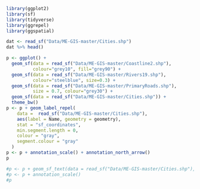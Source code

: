 

```r
library(ggplot2)
library(sf)
library(tidyverse)
library(ggrepel)
library(ggspatial)
```

```r
dat <- read_sf("Data/ME-GIS-master/Cities.shp")
dat %>% head()
```


```r
p <- ggplot() +
  geom_sf(data = read_sf("Data/ME-GIS-master/Coastline2.shp"), 
          colour="grey10", fill="grey90") +
  geom_sf(data = read_sf("Data/ME-GIS-master/Rivers19.shp"), 
          colour="steelblue", size=0.3) +
  geom_sf(data = read_sf("Data/ME-GIS-master/PrimaryRoads.shp"), 
          size = 0.7, colour="grey30") +
  geom_sf(data = read_sf("Data/ME-GIS-master/Cities.shp")) +
  theme_bw()
p <- p + geom_label_repel(
    data =  read_sf("Data/ME-GIS-master/Cities.shp"),
    aes(label = Name, geometry = geometry),
    stat = "sf_coordinates",
    min.segment.length = 0,
    colour = "gray",
    segment.colour = "gray"
  )
p <- p + annotation_scale() + annotation_north_arrow()
p

#p <- p + geom_sf_text(data = read_sf("Data/ME-GIS-master/Cities.shp"), aes(label = Name))
#p <- p + annotation_scale()
#p
```